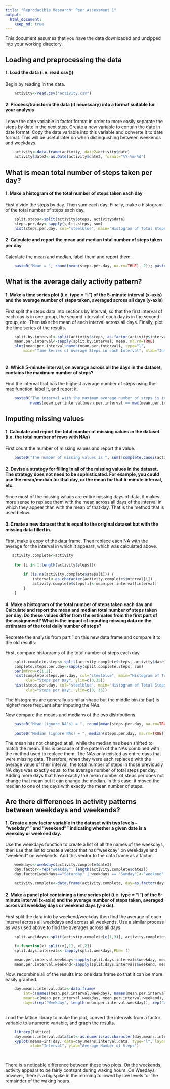 ```yaml
---
title: "Reproducible Research: Peer Assessment 1"
output: 
  html_document:
    keep_md: true
---
```

This document assumes that you have the data downloaded and unzipped into your working directory.

## Loading and preprocessing the data

#### 1. Load the data (i.e. read.csv())
Begin by reading in the data. 
```r
    activity<-read.csv("activity.csv")
```
#### 2. Process/transform the data (if necessary) into a format suitable for your analysis
Leave the date variable in factor format in order to more easily separate the steps by date in the next step.  Create a new variable to contain the date in date format.  Copy the date variable into this variable and converte it to date format.  This will be useful later on when distinguishing between weekends and weekdays.
```r
    activity<-data.frame(activity, date2=activity$date)
    activity$date2<-as.Date(activity$date2, format="%Y-%m-%d")
```

## What is mean total number of steps taken per day?

#### 1. Make a histogram of the total number of steps taken each day
First divide the steps by day.  Then sum each day.  Finally, make a histogram of the total number of steps each day.
```r
    split.steps<-split(activity$steps, activity$date)
    steps.per.day<-sapply(split.steps, sum)
    hist(steps.per.day, col="steelblue", main="Histogram of Total Steps per Day", xlab="Steps per Day")
```

#### 2. Calculate and report the mean and median total number of steps taken per day

Calculate the mean and median, label them and report them.
```r
    paste0("Mean = ", round(mean(steps.per.day, na.rm=TRUE), 2)); paste0("Median = ", median(steps.per.day, na.rm=TRUE))

```
## What is the average daily activity pattern?

#### 1. Make a time series plot (i.e. type = "l") of the 5-minute interval (x-axis) and the average number of steps taken, averaged across all days (y-axis)

First split the steps data into sections by interval, so that the first interval of each day is in one group, the second interval of each day is in the second group, etc.  Then take the mean of each interval across all days.  Finally, plot the time series of the results.
```r
    split.by.interval<-split(activity$steps, as.factor(activity$interval))
    mean.per.interval<-sapply(split.by.interval, mean, na.rm=TRUE)
    plot(mean.per.interval~names(mean.per.interval), type="l", 
        main="Time Series of Average Steps in each Interval", xlab="Interval", ylab="Mean Number of Steps")
   
```

#### 2. Which 5-minute interval, on average across all the days in the dataset, contains the maximum number of steps?

Find the interval that has the highest average number of steps using the max function, label it, and report it.
```r
    paste0("The interval with the maximum average number of steps is interval ", 
           names(mean.per.interval[mean.per.interval == max(mean.per.interval)]))

```

## Imputing missing values

#### 1. Calculate and report the total number of missing values in the dataset (i.e. the total number of rows with NAs)

First count the number of missing values and report the value.
```r
    paste0("The number of missing values is ", sum(!complete.cases(activity)))

```

#### 2. Devise a strategy for filling in all of the missing values in the dataset. The strategy does not need to be sophisticated. For example, you could use the mean/median for that day, or the mean for that 5-minute interval, etc.

Since most of the missing values are entire missing days of data, it makes more sense to replace them with the mean across all days of the interval in which they appear than with the mean of that day.  That is the method that is used below.

#### 3. Create a new dataset that is equal to the original dataset but with the missing data filled in.

First, make a copy of the data frame.  Then replace each NA with the average for the interval in which it appears, which was calculated above.

```r
   activity.complete<-activity
    
    for (i in 1:length(activity$steps)){
        
        if (is.na(activity.complete$steps[i])) {
            interval<-as.character(activity.complete$interval[i])
            activity.complete$steps[i]<-mean.per.interval[interval]
        }
    }
```

#### 4. Make a histogram of the total number of steps taken each day and Calculate and report the mean and median total number of steps taken per day. Do these values differ from the estimates from the first part of the assignment? What is the impact of imputing missing data on the estimates of the total daily number of steps?

Recreate the analysis from part 1 on this new data frame and compare it to the old results:

First, compare histograms of the total number of steps each day.
```r
    split.complete.steps<-split(activity.complete$steps, activity$date)
    complete.steps.per.day<-sapply(split.complete.steps, sum)
    par(mfrow=c(1,2))
    hist(complete.steps.per.day, col="steelblue", main="Histogram of Total Steps per Day (N/As Imputed)", 
         xlab="Steps per Day", ylim=c(0,35))
    hist(steps.per.day, col="steelblue", main="Histogram of Total Steps per Day", 
         xlab="Steps per Day", ylim=c(0, 35))
```

The histograms are generally a similar shape but the middle bin (or bar) is higher/ more frequent after imputing the NAs.

Now compare the means and medians of the two distributions.
```r
    paste0("Mean (ignore NA's) = ", round(mean(steps.per.day, na.rm=TRUE), 2)); paste0("Mean (impute NA's) = ", round(mean(complete.steps.per.day, na.rm=TRUE), 2))
```
```r
    paste0("Median (ignore NAs) = ", median(steps.per.day, na.rm=TRUE)); paste0("Median (impute NA's) = ", round(median(complete.steps.per.day, na.rm=TRUE), 2))

```

The mean has not changed at all, while the median has been shifted to match the mean.  This is because of the pattern of the NAs combined with the method used to replace them.  The NAs only existed as entire days that were missing data.  Therefore, when they were each replaced with the average value of their interval, the total number of steps in those previously NA days was exactly equal to the average number of total steps per day.  Adding more days that have exactly the mean number of steps per does not change that mean but it can change the median.  In this case, it moved the median to one of the days with exactly the mean number of steps.

## Are there differences in activity patterns between weekdays and weekends?

#### 1. Create a new factor variable in the dataset with two levels – "weekday"" and "weekend"" indicating whether a given date is a weekday or weekend day.

Use the weekdays function to create a list of all the names of the weekdays, then use that list to create a vector that has "weekday" on weekdays and "weekend" on weekends.  Add this vector to the data frame as a factor.
```r
    weekdays<-weekdays(activity.complete$date2)
    day.factor<-rep("weekday", length(activity.complete$date2))
    day.factor[weekdays=="Saturday" | weekdays == "Sunday"]<-"weekend"

    activity.complete<-data.frame(activity.complete, day=as.factor(day.factor))

```

#### 2. Make a panel plot containing a time series plot (i.e. type = "l") of the 5-minute interval (x-axis) and the average number of steps taken, averaged across all weekday days or weekend days (y-axis).

First split the data into by weekend/weekday then find the average of each interval across all weekdays and across all weekends.  Use a similar process as was used above to find the averages across all days.
```r
    split.weekdays<-split(activity.complete[c(1,3)], activity.complete$day)

    f<-function(x) split(x[,1], x[,2])
    split.days.intervals<-lapply(split.weekdays,FUN= f)

    mean.per.interval.weekday<-sapply(split.days.intervals$weekday, mean)
    mean.per.interval.weekend<-sapply(split.days.intervals$weekend, mean)
```

Now, recombine all of the results into one data frame so that it can be more easily graphed.
```r
    day.means.interval.data<-data.frame(
        int=c(names(mean.per.interval.weekday), names(mean.per.interval.weekend)), 
        means=c(mean.per.interval.weekday, mean.per.interval.weekend), 
        day=c(rep("Weekday", length(mean.per.interval.weekday)), rep("Weekend", length(mean.per.interval.weekend))))
      
```

Load the lattice library to make the plot, convert the intervals from a factor variable to a numeric variable, and graph the results.

```r
    library(lattice)
    day.means.interval.data$int<-as.numeric(as.character(day.means.interval.data$int))
    xyplot(means~int|day, data=day.means.interval.data, type="l", layout=c(1,2), 
           xlab="Interval", ylab="Average Number of Steps")

   
```

There is a noticable difference between these two plots.  On the weekends, activity appears to be fairly contsant during waking hours.  On Weedays, however, there is a big spike in the morning followed by low levels for the remainder of the waking hours.
